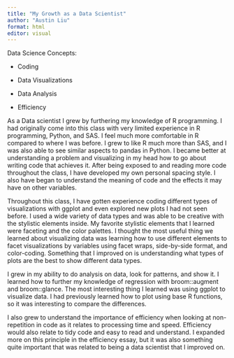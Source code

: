 ```yaml
---
title: "My Growth as a Data Scientist"
author: "Austin Liu"
format: html
editor: visual
---
```


Data Science Concepts:

-   Coding

-   Data Visualizations

-   Data Analysis

-   Efficiency

As a Data scientist I grew by furthering my knowledge of R programming. I had originally come into this class with very limited experience in R programming, Python, and SAS. I feel much more comfortable in R compared to where I was before. I grew to like R much more than SAS, and I was also able to see similar aspects to pandas in Python. I became better at understanding a problem and visualizing in my head how to go about writing code that achieves it. After being exposed to and reading more code throughout the class, I have developed my own personal spacing style. I also have began to understand the meaning of code and the effects it may have on other variables.

Throughout this class, I have gotten experience coding different types of visualizations with ggplot and even explored new plots I had not seen before. I used a wide variety of data types and was able to be creative with the stylistic elements inside. My favorite stylistic elements that I learned were faceting and the color palettes. I thought the most useful thing we learned about visualizing data was learning how to use different elements to facet visualizations by variables using facet wraps, side-by-side format, and color-coding. Something that I improved on is understanding what types of plots are the best to show different data types.

I grew in my ability to do analysis on data, look for patterns, and show it. I learned how to further my knowledge of regression with broom::augment and broom::glance. The most interesting thing I learned was using ggplot to visualize data. I had previously learned how to plot using base R functions, so it was interesting to compare the differences.

I also grew to understand the importance of efficiency when looking at non-repetition in code as it relates to processing time and speed. Efficiency would also relate to tidy code and easy to read and understand. I expanded more on this principle in the efficiency essay, but it was also something quite important that was related to being a data scientist that I improved on.
